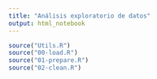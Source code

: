```yaml
---
title: "Análisis exploratorio de datos"
output: html_notebook
---
```



```r
source("Utils.R")
source("00-load.R")
source("01-prepare.R")
source("02-clean.R")

```

